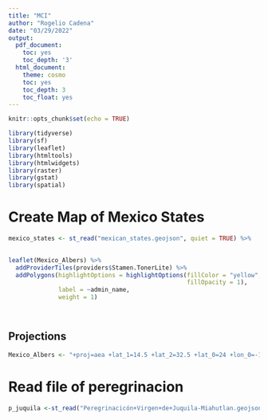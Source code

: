 ```yaml
---
title: "MCI"
author: "Rogelio Cadena"
date: "03/29/2022"
output:
  pdf_document:
    toc: yes
    toc_depth: '3'
  html_document:
    theme: cosmo
    toc: yes
    toc_depth: 3
    toc_float: yes
---
```


```r
knitr::opts_chunk$set(echo = TRUE)
```

```r
library(tidyverse)
library(sf)
library(leaflet)
library(htmltools)
library(htmlwidgets)
library(raster)
library(gstat)
library(spatial)
```

# Create Map of Mexico States
```r
mexico_states <- st_read("mexican_states.geojson", quiet = TRUE) %>%
  

leaflet(Mexico_Albers) %>%
  addProviderTiles(providers$Stamen.TonerLite) %>%
  addPolygons(highlightOptions = highlightOptions(fillColor = "yellow", 
                                                  fillOpacity = 1),
              label = ~admin_name, 
              weight = 1) 

  
```

## Projections
```r
Mexico_Albers <- "+proj=aea +lat_1=14.5 +lat_2=32.5 +lat_0=24 +lon_0=-105 +x_0=0 +y_0=0 +ellps=GRS80 +datum=NAD83 +units=m +no_defs"
```

# Read file of peregrinacion
```r
p_juquila <-st_read("Peregrinacicón+Virgen+de+Juquila-Miahutlan.geojson")
```


